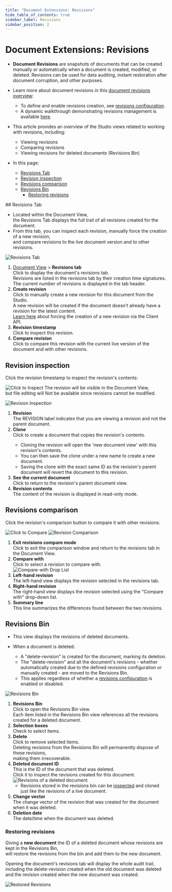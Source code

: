 ```yaml
---
title: "Document Extensions: Revisions"
hide_table_of_contents: true
sidebar_label: Revisions
sidebar_position: 2
---
```



# Document Extensions: Revisions
<Admonition type="note" title="Note">

* **Document Revisions** are snapshots of documents that can be created manually or automatically when a document is created, modified, or deleted.
  Revisions can be used for data auditing, instant restoration after document corruption, and other purposes.

* Learn more about document revisions in this [document revisions overview](../../../document-extensions/revisions/overview.mdx):  
  * To define and enable revisions creation, see [revisions configuration](../../../document-extensions/revisions/overview.mdx#revisions-configuration).  
  * A dynamic walkthrough demonstrating revisions management is available [here](../../../document-extensions/revisions/overview.mdx#how-it-works).  

* This article provides an overview of the Studio views related to working with revisions, including:  
  * Viewing revisions
  * Comparing revisions
  * Viewing revisions for deleted documents (Revisions Bin)
* In this page:
  * [Revisions Tab](../../../studio/database/document-extensions/revisions.mdx#revisions-tab)  
  * [Revision inspection](../../../studio/database/document-extensions/revisions.mdx#revision-inspection)  
  * [Revisions comparison](../../../studio/database/document-extensions/revisions.mdx#revisions-comparison)  
  * [Revisions Bin](../../../studio/database/document-extensions/revisions.mdx#revisions-bin)  
     * [Restoring revisions](../../../studio/database/document-extensions/revisions.mdx#restoring-revisions)  

</Admonition>
## Revisions Tab

* Located within the Document View,  
  the Revisions Tab displays the full trail of all revisions created for the document.
* From this tab, you can inspect each revision, manually force the creation of a new revision,  
  and compare revisions to the live document version and to other revisions.

![Revisions Tab](./assets/document-revisions.png)

1. [Document View](../../../studio/database/documents/document-view.mdx) &gt; **Revisions tab**  
   Click to display the document's revisions tab.  
   Revisions are listed in the revisions tab by their creation time signatures.  
   The current number of revisions is displayed in the tab header.  
2. **Create revision**  
   Click to manually create a new revision for this document from the Studio.  
   A new revision will be created if the document doesn't already have a revision for the latest content.  
   [Learn here](../../../document-extensions/revisions/overview.mdx#force-revision-creation-via-the-client-api) about forcing the creation of a new revision via the Client API.  
3. **Revision timestamp**  
   Click to inspect this revision.  
4. **Compare revision**  
   Click to compare this revision with the current live version of the document and with other revisions.  



## Revision inspection

Click the revision timestamp to inspect the revision's contents:

![Click to Inspect](./assets/click-revision.png)
The revision will be visible in the Document View,  
but file editing will Not be available since revisions cannot be modified.

![Revision Inspection](./assets/revision-inspection.png)

1. **Revision**  
   The REVISION label indicates that you are viewing a revision and not 
   the parent document.  
2. **Clone**  
   Click to create a document that copies the revision's contents.  
   <Admonition type="info" title="Info">
   * Cloning the revision will open the 'new document view' with this revision's contents.  
   * You can then save the clone under a new name to create a new document.  
   * Saving the clone with the exact same ID as the revision's parent document will revert the document to this revision.  
   </Admonition>
3. **See the current document**  
   Click to return to the revision's parent document view.  
4. **Revision contents**  
   The content of the revision is displayed in read-only mode.




## Revisions comparison

Click the revision's comparison button to compare it with other revisions:

![Click to Compare](./assets/click-to-compare.png)
![Revision Comparison](./assets/revision-comparison.png)

1. **Exit revisions compare mode**  
   Click to exit the comparison window and return to the revisions tab in the Document View.  
2. **Compare with**  
   Click to select a revision to compare with.  
   ![Compare-with Drop List](./assets/compare-with-drop-list.png)
3. **Left-hand revision**  
   The left-hand view displays the revision selected in the revisions tab.  
4. **Right-hand revision**  
  The right-hand view displays the revision selected using the "Compare with" drop-down list.  
5. **Summary line**  
  This line summarizes the differences found between the two revisions.  



## Revisions Bin

* This view displays the revisions of deleted documents.

* When a document is deleted:  
  * A "delete-revision" is created for the document, marking its deletion.
  * The "delete-revision" and all the document's revisions - whether automatically created due to the defined revisions configuration or manually created - are moved to the Revisions Bin.
  * This applies regardless of whether a [revisions configuration](../../../document-extensions/revisions/overview.mdx#revisions-configuration) is enabled or disabled.

![Revisions Bin](./assets/revisions-bin.png)

1. **Revisions Bin**  
   Click to open the Revisions Bin view.  
   Each item listed in the Revisions Bin view references all the revisions created for a deleted document.  
2. **Selection boxes**  
   Check to select items.  
3. **Delete**  
   Click to remove selected items.  
   Deleting revisions from the Revisions Bin will permanently dispose of these revisions,  
   making them irrecoverable.
4. **Deleted document ID**  
   This is the ID of the document that was deleted.  
   Click it to inspect the revisions created for this document.
   ![Revisions of a deleted document](./assets/orphaned-revisions.png)
     * Revisions stored in the revisions bin can be [inspected](../../../studio/database/document-extensions/revisions.mdx#revision-inspection)
       and cloned just like the revisions of a live document.  
5. **Change vector**  
   The change vector of the revision that was created for the document when it was deleted.  
6. **Deletion date**  
   The date/time when the document was deleted.  
### Restoring revisions

Giving a **new document** the ID of a deleted document whose revisions are kept in the Revisions Bin,  
will restore the revisions from the bin and add them to the new document.  

Opening the document's revisions tab will display the whole audit trail,
including the delete-revision created when the old document was deleted and the revision created when the new document was created.  

![Restored Revisions](./assets/restored-revisions.png)



